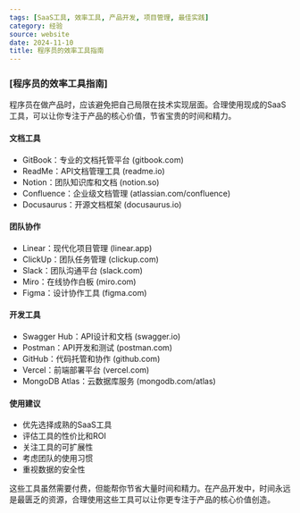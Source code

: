 ```yaml
---
tags: [SaaS工具, 效率工具, 产品开发, 项目管理, 最佳实践]
category: 经验
source: website
date: 2024-11-10
title: 程序员的效率工具指南
---
```


### [程序员的效率工具指南]


程序员在做产品时，应该避免把自己局限在技术实现层面。合理使用现成的SaaS工具，可以让你专注于产品的核心价值，节省宝贵的时间和精力。

#### 文档工具
- GitBook：专业的文档托管平台 (gitbook.com)
- ReadMe：API文档管理工具 (readme.io)
- Notion：团队知识库和文档 (notion.so)
- Confluence：企业级文档管理 (atlassian.com/confluence)
- Docusaurus：开源文档框架 (docusaurus.io)

#### 团队协作
- Linear：现代化项目管理 (linear.app)
- ClickUp：团队任务管理 (clickup.com)
- Slack：团队沟通平台 (slack.com)
- Miro：在线协作白板 (miro.com)
- Figma：设计协作工具 (figma.com)

#### 开发工具
- Swagger Hub：API设计和文档 (swagger.io)
- Postman：API开发和测试 (postman.com)
- GitHub：代码托管和协作 (github.com)
- Vercel：前端部署平台 (vercel.com)
- MongoDB Atlas：云数据库服务 (mongodb.com/atlas)

#### 使用建议
- 优先选择成熟的SaaS工具
- 评估工具的性价比和ROI
- 关注工具的可扩展性
- 考虑团队的使用习惯
- 重视数据的安全性

这些工具虽然需要付费，但能帮你节省大量时间和精力。在产品开发中，时间永远是最匮乏的资源，合理使用这些工具可以让你更专注于产品的核心价值创造。 